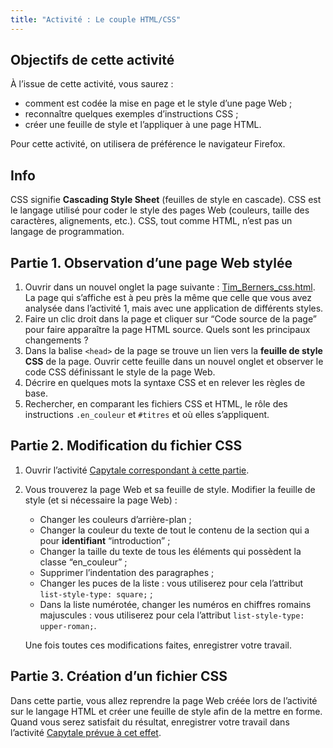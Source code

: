 ```yaml
---
title: "Activité : Le couple HTML/CSS"
---
```


:::{.callout-important}
## Objectifs de cette activité
À l'issue de cette activité, vous saurez :

* comment est codée la mise en page et le style d'une page Web ;
* reconnaître quelques exemples d'instructions CSS ;
* créer une feuille de style et l'appliquer à une page HTML.
:::

Pour cette activité, on utilisera de préférence le navigateur Firefox.

::: {.callout-tip}
## Info
CSS signifie **Cascading Style Sheet** (feuilles de style en cascade). CSS est le langage utilisé pour coder le style des pages Web (couleurs, taille des caractères, alignements, etc.). CSS, tout comme HTML, n'est pas un langage de programmation.
:::

## Partie 1. Observation d'une page Web stylée

1. Ouvrir dans un nouvel onglet la page suivante : [Tim_Berners_css.html](Tim_Berners_css.html){target="_blank"}. La page qui s'affiche est à peu près la même que celle que vous avez analysée dans l'activité 1, mais avec une application de différents styles.
2. Faire un clic droit dans la page et cliquer sur "Code source de la page" pour faire apparaître la page HTML source. Quels sont les principaux changements ?
3. Dans la balise `<head>` de la page se trouve un lien vers la **feuille de style CSS** de la page. Ouvrir cette feuille dans un nouvel onglet et observer le code CSS définissant le style de la page Web.
4. Décrire en quelques mots la syntaxe CSS et en relever les règles de base.
5. Rechercher, en comparant les fichiers CSS et HTML, le rôle des instructions `.en_couleur` et `#titres` et où elles s'appliquent.

## Partie 2. Modification du fichier CSS

1. Ouvrir l'activité [Capytale correspondant à cette partie](https://capytale2.ac-paris.fr/web/c/5db1-2973229).
2. Vous trouverez la page Web et sa feuille de style. Modifier la feuille de style (et si nécessaire la page Web) :

    * Changer les couleurs d'arrière-plan ;
    * Changer la couleur du texte de tout le contenu de la section qui a pour **identifiant** "introduction" ;
    * Changer la taille du texte de tous les éléments qui possèdent la classe "en_couleur" ;
    * Supprimer l'indentation des paragraphes ;
    * Changer les puces de la liste : vous utiliserez pour cela l'attribut `list-style-type: square;` ;
    * Dans la liste numérotée, changer les numéros en chiffres romains majuscules : vous utiliserez pour cela l'attribut `list-style-type: upper-roman;`.

    Une fois toutes ces modifications faites, enregistrer votre travail.

## Partie 3. Création d'un fichier CSS

Dans cette partie, vous allez reprendre la page Web créée lors de l'activité sur le langage HTML et créer une feuille de style afin de la mettre en forme. Quand vous serez satisfait du résultat, enregistrer votre travail dans l'activité [Capytale prévue à cet effet](https://capytale2.ac-paris.fr/web/c/ac8e-2973231).